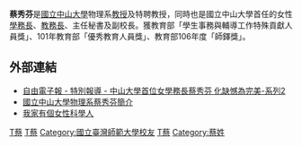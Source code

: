 '''蔡秀芬'''是[[國立中山大學|國立中山大學]]物理系[[教授|教授]]及特聘教授，同時也是國立中山大學首任的女性[[學務長|學務長]]、[[教務長|教務長]]、主任秘書及副校長。獲教育部「學生事務與輔導工作特殊貢獻人員獎」、101年教育部「優秀教育人員獎」、教育部106年度「師鐸獎」。

==外部連結==
*[http://www.libertytimes.com.tw/2005/specials/sr200508-1.htm 自由電子報 - 特別報導 - 中山大學首位女學務長蔡秀芬 化缺憾為完美-系列2] {{Wayback|url=http://www.libertytimes.com.tw/2005/specials/sr200508-1.htm |date=20061212165553 }}
*[http://phys2.nsysu.edu.tw/about-detail.php?id=12&sTeaType=&Fid=5 國立中山大學物理系蔡秀芬簡介] {{Wayback|url=http://phys2.nsysu.edu.tw/about-detail.php?id=12&sTeaType=&Fid=5 |date=20130327072629 }}
*[http://www2.tku.edu.tw/~tfst/042FST/people/042people1.pdf 我家有個女性科學人] {{Wayback|url=http://www2.tku.edu.tw/~tfst/042FST/people/042people1.pdf |date=20121030160818 }}

{{Taiwan-scientist-stub}}

[[Category:臺灣女性物理學家|T蔡]]
[[Category:國立中山大學教授|T蔡]]
[[Category:國立臺灣師範大學校友|Category:國立臺灣師範大學校友]]
[[Category:國立清華大學校友|T蔡]]
[[Category:蔡姓|Category:蔡姓]]